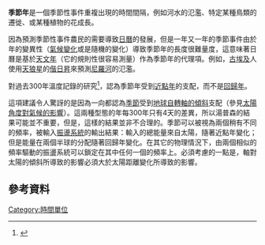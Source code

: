 '''季節年'''是一個季節性事件重複出現的時間間隔，例如河水的氾濫、特定某種鳥類的遷徙、或某種植物的花成長。

因為預測季節性事件農民的需要導致[[日曆|日曆]]的發展，但是一年又一年的季節事件由於年的變異性（[[氣候變化|氣候變化]]或是隨機的變化）導致季節年的長度很難量度，這意味著日曆是基於[[天文年|天文年]]（它的規則性很容易測量）作為季節年的代理項。例如，[[古埃及|古埃及]]人使用[[天狼星|天狼星]]的[[偕日昇|偕日昇]]來預測[[尼羅河|尼羅河]]的氾濫。

對過去300年溫度記錄的研究<ref>{{cite web | last = Thomson | first = David | authorlink =  | coauthors =  | title = The Seasons, Global Temperature, and Precession | work =  | publisher = [[Science_(journal)|Science]] | date = 1995-04-07 | url = http://www.sciencemag.org/cgi/content/abstract/268/5207/59 | format =  | doi =  | accessdate =  | archive-date = 2009-07-17 | archive-url = https://web.archive.org/web/20090717070412/http://www.sciencemag.org/cgi/content/abstract/268/5207/59 | dead-url = no }}</ref>，認為季節年受到[[近點年|近點年]]的支配，而不是[[回歸年|回歸年]]。

這項建議令人驚訝的是因為一向都認為[[季節|季節]]受到[[轉軸傾角|地球自轉軸的傾斜]]支配（參見[[太陽角度對氣候的影響|太陽角度對氣候的影響]]）。這兩種型態的年每300年只有4天的差異，所以湯普森的結果可能並不重要，但是，這樣的結果並非不合理的。季節可以被視為兩個稍有不同的頻率，被輸入[[振盪|振盪系統]]的輸出結果：輸入的總能量來自太陽，隨著近點年變化；但是能量在兩個半球的分配隨著回歸年變化。在其它的物理情況下，由兩個相似的頻率驅動的振盪系統可以鎖定在其中任何一個的頻率上。必須考慮的一點是，軸對太陽的傾斜所導致的影響必須大於太陽距離變化所導致的影響。

== 參考資料 ==
{{reflist}}

[[Category:時間單位|Category:時間單位]]